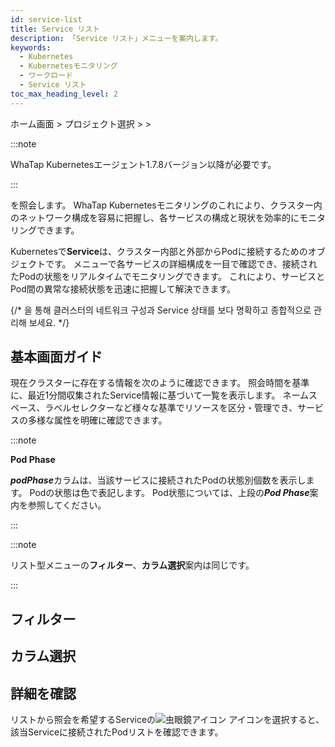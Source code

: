 ```yaml
---
id: service-list
title: Service リスト
description: 「Service リスト」メニューを案内します。
keywords:
  - Kubernetes
  - Kubernetesモニタリング
  - ワークロード
  - Service リスト
toc_max_heading_level: 2
---
```


ホーム画面 &gt; プロジェクト選択 &gt; <Cmdname sid="side_workload" className="uitext" /> &gt; <Cmdname sid="side_kubeServiceList" className="uitext" />

:::note 

WhaTap Kubernetesエージェント1.7.8バージョン以降が必要です。 

:::

<Cmdname sid="side_kubeServiceList" className="uitext" />を照会します。 WhaTap Kubernetesモニタリングの<Cmdname sid="side_kubeServiceList" className="uitext" />これにより、クラスター内のネットワーク構成を容易に把握し、各サービスの構成と現状を効率的にモニタリングできます。

Kubernetesで**Service**は、クラスター内部と外部からPodに接続するためのオブジェクトです。 <Cmdname sid="side_kubeServiceList" className="uitext" />メニューで各サービスの詳細構成を一目で確認でき、接続されたPodの状態をリアルタイムでモニタリングできます。 これにより、サービスとPod間の異常な接続状態を迅速に把握して解決できます。 

{/* <Cmdname sid="side_kubeServiceList" className="uitext" />을 통해 클러스터의 네트워크 구성과 Service 상태를 보다 명확하고 종합적으로 관리해 보세요. */}

## 基本画面ガイド

現在クラスターに存在する<Cmdname sid="side_kubeServiceList" className="uitext" />情報を次のように確認できます。 照会時間を基準に、最近1分間収集されたService情報に基づいて一覧を表示します。 ネームスペース、ラベルセレクターなど様々な基準でリソースを区分・管理でき、サービスの多様な属性を明確に確認できます。 

<ImgLang img='k8s-service-list.png' desc='Service リスト' />

:::note

**Pod Phase** 

***podPhase***カラムは、当該サービスに接続されたPodの状態別個数を表示します。 Podの状態は色で表記します。 Pod状態については、上段の***Pod Phase***案内を参照してください。 

:::

:::note 

リスト型メニューの**フィルター**、**カラム選択**案内は同じです。

:::

## フィルター


<K8slistfilter />
  
## カラム選択


<K8slistcl />

## 詳細を確認

リストから照会を希望するServiceの![虫眼鏡アイコン](/img/ic-search.svg) <Cmdname sid="display_detail" className="uitext" />アイコンを選択すると、該当Serviceに接続されたPodリストを確認できます。 

<ImgLang img='k8s-service-list-detail.png' desc='Service リスト詳細' />
